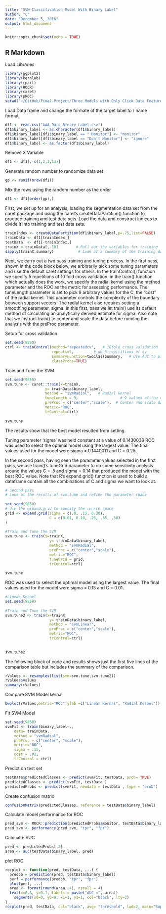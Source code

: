 ```yaml
---
title: "SVM Classification Model With Binary Label"
author: "C"
date: "December 5, 2016"
output: html_document
---
```


```r
knitr::opts_chunk$set(echo = TRUE)
```

## R Markdown

Load Libraries
```r
library(ggplot2)
library(kernlab)
library(rpart)
library(ROCR)
library(caret)
library(pROC)
setwd("~/GitHub/Final-Project/Three Models with Only Click Data Features [Binary Label]")
```

Load Data frame and change the formate of the target label to r name format

```r
df1 <- read.csv("AAA_Data_Binary_Label.csv")
df1$binary_label <- as.character(df1$binary_label)
df1$binary_label[df1$binary_label == " Monitor"] <- "monitor"
df1$binary_label[df1$binary_label == "Don't Monitor"] <- "ignore"
df1$binary_label <- as.factor(df1$binary_label)

```

Remove X Variable

```r

df1 <- df1[,-c(1,2,3,13)]
```

Generate random number to randomize data set

```r
gp <- runif(nrow(df1))

```

Mix the rows using the random number as the order

```r

df1 <- df1[order(gp),]

```


First, we set up for an analysis, loading the segmentation data set from the caret package and using the caret's createDataPartition() function to produce training and test data sets. Load the data and construct indices to divide it into training and test data sets.

```r
trainIndex <- createDataPartition(df1$binary_label,p=.75,list=FALSE)
trainData <- df1[trainIndex,]
testData  <- df1[-trainIndex,]
trainX <-trainData[,-10]        # Pull out the variables for training
sapply(trainX,summary)           # Look at a summary of the training data
```
Next, we carry out a two pass training and tuning process. In the first pass, shown in the code block below, we arbitrarily pick some tuning parameters and use the default caret settings for others. In the trainControl() function we specify 5 repetitions of 10 fold cross validation. in the train() function which actually does the work, we specify the radial kernel using the method parameter and the ROC as the metric for assessing performance. The tuneLength parameter is set to pick 9 arbitrary values for the C, the "cost" of the radial kernel. This parameter controls the complexity of the boundary between support vectors. The radial kernel also requires setting a smoothing parameter, sigma. In this first, pass we let train() use its default method of calculating an analytically derived estimate for sigma. Also note that we instruct train() to center and scale the data before running the analysis with the preProc parameter.


Setup for cross validation

```r
set.seed(9850)
ctrl <- trainControl(method="repeatedcv",   # 10fold cross validation
                     repeats=5,		    # do 5 repititions of cv
                     summaryFunction=twoClassSummary,	# Use AUC to pick the best model
                     classProbs=TRUE)
```
Train and Tune the SVM

```r
set.seed(9850)
svm.tune <- caret::train(x=trainX,
                  y= trainData$binary_label,
                  method = "svmRadial",   # Radial kernel
                  tuneLength = 9,					# 9 values of the cost function
                  preProc = c("center","scale"),  # Center and scale data
                  metric="ROC",
                  trControl=ctrl)
 
svm.tune


```

The results show that the best model resulted from setting.

 
Tuning parameter 'sigma' was held constant at a value of 0.1430038
ROC was used to select the optimal model using  the largest value.
The final values used for the model were sigma = 0.1440011 and C = 0.25. 

In the second pass, having seen the parameter values selected in the first pass, we use train()'s tuneGrid parameter to do some sensitivity analysis around the values C = .5 and sigma = 0.14 that produced the model with the best ROC value. Note that R's expand.grid() function is used to build a dataframe contain all the combinations of C and sigma we want to look at.

```r
# Second pass
# Look at the results of svm.tune and refine the parameter space
 
set.seed(9850)
# Use the expand.grid to specify the search space	
grid <- expand.grid(sigma = c(.0, .15, 0.30),
                    C = c(0.01, 0.10, .25, .35, .50)
)
 
#Train and Tune the SVM
svm.tune <- train(x=trainX,
                    y= trainData$binary_label,
                    method = "svmRadial",
                    preProc = c("center","scale"),
                    metric="ROC",
                    tuneGrid = grid,
                    trControl=ctrl)
 
svm.tune

```
ROC was used to select the optimal model using  the largest value.
The final values used for the model were sigma = 0.15 and C = 0.01. 

```r
#Linear Kernel
set.seed(9850)                     
 
#Train and Tune the SVM
svm.tune2 <- train(x=trainX,
                    y= trainData$binary_label,
                    method = "svmLinear",
                    preProc = c("center","scale"),
                    metric="ROC",
                    trControl=ctrl)	
 
 
svm.tune2
```
The following block of code and results shows just the first five lines of the comparison table but includes the summary of the comparison.

```r
rValues <- resamples(list(svm=svm.tune,svm.tune2))
rValues$values
summary(rValues)
```
Compare SVM Model kernal

```r
bwplot(rValues,metric="ROC",ylab =c("Linear Kernal", "Radial Kernel"))

```


Fit SVM Model 

```r
set.seed(9850)   
svmFit <- train(binary_label~.,
    data= trainData,
    method = "svmRadial",
    preProc = c("center", "scale"),
    metric="ROC",
    sigma = .15,
    cost = .01,
    trControl = ctrl)


```
Predict on test set

```r
testData$predictedClasses <- predict(svmFit, testData, prob= TRUE)
predictedClasses <- predict(svmFit, testData )
predictedProbs <- predict(svmFit, newdata = testData , type = "prob")
```

Create confusion matrix
```r
confusionMatrix(predictedClasses, reference = testData$binary_label)

```
Calculate model performance for ROC 
```r
pred_svm <- ROCR::prediction(predictedProbs$monitor, testData$binary_label)
pred_svm <- performance(pred_svm, "tpr", "fpr")
```
Calcualte AUC


```r
pred <- predictedProbs[,2]
area <- auc(testData$binary_label, pred)

```

plot ROC

```r
rocplot <- function(pred, testData, ...) {
  predob = prediction(pred, testData$binary_label)
  perf = performance(predob, "tpr", "fpr")
  plot(perf, ...)
  area <- format(round(area, 4), nsmall = 4)
  text(x=0.8, y=0.1, labels = paste("AUC =", area))
    segments(x0=0, y0=0, x1=1, y1=1, col="black", lty=2)
}
rocplot(pred, testData, col="black", avg= "threshold", lwd=2, main="Support Vector Machine ROC Curve")

```


